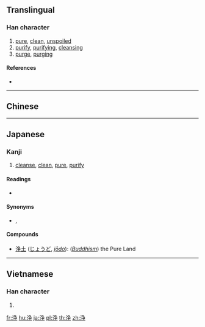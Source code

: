 {{character info/new}}
{{also|淨}}
==Translingual==

===Han character===
{{Han char|rn=85|rad=水|as=06|sn=9|four=|canj=ENSD|ids=⿰氵争}}

# [[pure]], [[clean]], [[unspoiled]]
# [[purify]], [[purifying]], [[cleansing]]
# [[purge]], [[purging]]

====References====
* {{Han ref|kx=0623.171|dkj=17451|hdz=31652.080|uh=6D44|ud=27972}}

----

==Chinese==
{{zh-see|淨|v}}

----

==Japanese==

===Kanji===
{{ja-kanji|grade=c|rs=水06}}

# [[cleanse]], [[clean]], [[pure]], [[purify]]

====Readings====
* {{ja-readings|goon=[[じょう]] (jō)|kanon=[[せい]] (sei)|kun=[[きよい]] (kiyoi), [[とろ]] (toro)}}

====Synonyms====
* {{l|ja|洗}}, {{l|ja|清}}

====Compounds====
* [[浄土]] ([[じょうど]], ''[[jōdo]]''): (''[[Buddhism]]'') the Pure Land

----

==Vietnamese==

===Han character===
{{vi-hantu|[[tĩnh]], [[tịnh]], [[tạnh]]|rs=水06}}

# {{defn|lang=vi|sort=水06}}

[[fr:浄]]
[[hu:浄]]
[[ja:浄]]
[[pl:浄]]
[[th:浄]]
[[zh:浄]]